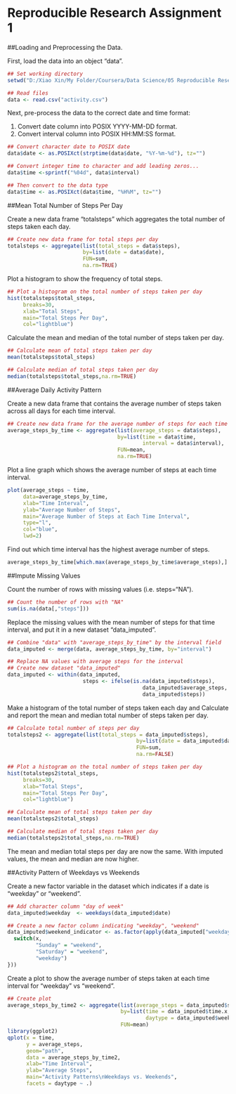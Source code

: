 Reproducible Research Assignment 1
=================================================

##Loading and Preprocessing the Data.

First, load the data into an object "data".

```r
## Set working directory
setwd("D:/Xiao Xin/My Folder/Coursera/Data Science/05 Reproducible Research/Assignment 1")

## Read files
data <- read.csv("activity.csv")
```

Next, pre-process the data to the correct date and time format: 

  1. Convert date column into POSIX YYYY-MM-DD format.
  2. Convert interval column into POSIX HH:MM:SS format.

```r
## Convert character date to POSIX date
data$date <- as.POSIXct(strptime(data$date, "%Y-%m-%d"), tz="")

## Convert integer time to character and add leading zeros...
data$time <-sprintf("%04d", data$interval)

## Then convert to the data type
data$time <- as.POSIXct(data$time, "%H%M", tz="")
```

##Mean Total Number of Steps Per Day

Create a new data frame "totalsteps" which aggregates the total number of steps taken each day. 

```r
## Create new data frame for total steps per day
totalsteps <- aggregate(list(total_steps = data$steps),
                        by=list(date = data$date),
                        FUN=sum, 
                        na.rm=TRUE)
```

Plot a histogram to show the frequency of total steps.

```r
## Plot a histogram on the total number of steps taken per day
hist(totalsteps$total_steps,
     breaks=30,
     xlab="Total Steps",
     main="Total Steps Per Day",
     col="lightblue")
```

Calculate the mean and median of the total number of steps taken per day.

```r
## Calculate mean of total steps taken per day
mean(totalsteps$total_steps)

## Calculate median of total steps taken per day 
median(totalsteps$total_steps,na.rm=TRUE)
```

##Average Daily Activity Pattern

Create a new data frame that contains the average number of steps taken across all days for each time interval. 

```r
## Create new data frame for the average number of steps for each time interval
average_steps_by_time <- aggregate(list(average_steps = data$steps),
                                   by=list(time = data$time,
                                           interval = data$interval),
                                   FUN=mean,
                                   na.rm=TRUE)
```

Plot a line graph which shows the average number of steps at each time interval. 

```r
plot(average_steps ~ time,
     data=average_steps_by_time,
     xlab="Time Interval",
     ylab="Average Number of Steps",
     main="Average Number of Steps at Each Time Interval",
     type="l",
     col="blue",
     lwd=2)
```

Find out which time interval has the highest average number of steps. 

```r
average_steps_by_time[which.max(average_steps_by_time$average_steps),]
```

##Impute Missing Values

Count the number of rows with missing values (i.e. steps="NA").

```r
## Count the number of rows with "NA"
sum(is.na(data[,"steps"]))
```

Replace the missing values with the mean number of steps for that time interval, and put it in a new dataset "data_imputed".

```r
## Combine "data" with "average_steps_by_time" by the interval field
data_imputed <- merge(data, average_steps_by_time, by="interval")

## Replace NA values with average steps for the interval
## Create new dataset "data_imputed"
data_imputed <- within(data_imputed,
                        steps <- ifelse(is.na(data_imputed$steps),
                                           data_imputed$average_steps,
                                           data_imputed$steps))
```

Make a histogram of the total number of steps taken each day and Calculate and report the mean and median total number of steps taken per day. 

```r
## Calculate total number of steps per day
totalsteps2 <- aggregate(list(total_steps = data_imputed$steps),
                                         by=list(date = data_imputed$date),
                                         FUN=sum,
                                         na.rm=FALSE)

## Plot a histogram on the total number of steps taken per day
hist(totalsteps2$total_steps,
     breaks=30,
     xlab="Total Steps",
     main="Total Steps Per Day",
     col="lightblue")

## Calculate mean of total steps taken per day
mean(totalsteps2$total_steps)

## Calculate median of total steps taken per day 
median(totalsteps2$total_steps,na.rm=TRUE)
```

The mean and median total steps per day are now the same. With imputed values, the mean and median are now higher. 

##Activity Pattern of Weekdays vs Weekends

Create a new factor variable in the dataset which indicates if a date is "weekday" or "weekend".

```r
## Add character column "day of week"
data_imputed$weekday  <- weekdays(data_imputed$date)

## Create a new factor column indicating "weekday", "weekend"
data_imputed$weekend_indicator <- as.factor(apply(data_imputed["weekday"], 1, function(x) {
  switch(x,
         "Sunday" = "weekend",
         "Saturday" = "weekend",
         "weekday")
}))
```

Create a plot to show the average number of steps taken at each time interval for "weekday" vs "weekend".

```r
## Create plot
average_steps_by_time2 <- aggregate(list(average_steps = data_imputed$steps),
                                    by=list(time = data_imputed$time.x,
                                            daytype = data_imputed$weekend_indicator),
                                    FUN=mean)
library(ggplot2)
qplot(x = time,
      y = average_steps,
      geom="path",
      data = average_steps_by_time2, 
      xlab="Time Interval",
      ylab="Average Steps",
      main="Activity Patterns\nWeekdays vs. Weekends",
      facets = daytype ~ .)
```


